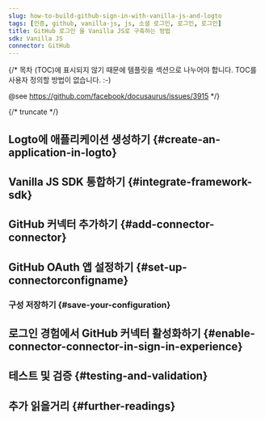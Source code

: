 ```yaml
---
slug: how-to-build-github-sign-in-with-vanilla-js-and-logto
tags: [인증, github, vanilla-js, js, 소셜 로그인, 로그인, 로그인]
title: GitHub 로그인 을 Vanilla JS로 구축하는 방법
sdk: Vanilla JS
connector: GitHub
---
```


{/*
  목차 (TOC)에 표시되지 않기 때문에 템플릿을 섹션으로 나누어야 합니다.
  TOC를 사용자 정의할 방법이 없습니다. :-)

  @see https://github.com/facebook/docusaurus/issues/3915
*/}




{/* truncate */}

<Intro connector={connector} sdk="Vanilla JS" link="https://en.wikipedia.org/wiki/ECMAScript" />

## Logto에 애플리케이션 생성하기 \{#create-an-application-in-logto}

<CreateApplication type="Single page app" framework="Vanilla JS" />

## Vanilla JS SDK 통합하기 \{#integrate-framework-sdk}

<IntegrateSdk />

## GitHub 커넥터 추가하기 \{#add-connector-connector}

<AddSocialConnector connector={connector} framework="Vanilla JS" />

## GitHub OAuth 앱 설정하기 \{#set-up-connectorconfigname}

<ConnectorGuide />

### 구성 저장하기 \{#save-your-configuration}

<SaveYourConfiguration connector={connector} />

## 로그인 경험에서 GitHub 커넥터 활성화하기 \{#enable-connector-connector-in-sign-in-experience}

<EnableSocialConnector connector={connector} />

## 테스트 및 검증 \{#testing-and-validation}

<TestingAndValidation connector={connector} sdk="Vanilla JS" />

## 추가 읽을거리 \{#further-readings}

<FurtherReadings />